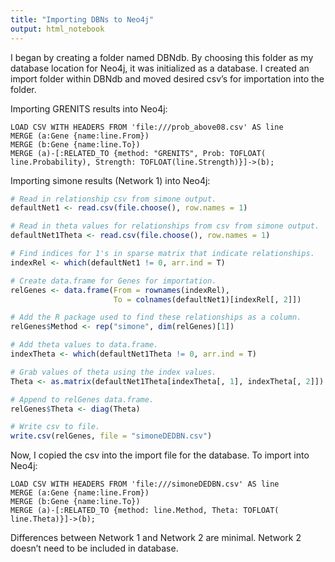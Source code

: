 ```yaml
---
title: "Importing DBNs to Neo4j"
output: html_notebook
---
```


I began by creating a folder named DBNdb. By choosing this folder as my database location for Neo4j, it was initialized as a database. I created an import folder within DBNdb and moved desired csv's for importation into the folder. 

Importing GRENITS results into Neo4j:

```Cypher

LOAD CSV WITH HEADERS FROM 'file:///prob_above08.csv' AS line
MERGE (a:Gene {name:line.From})
MERGE (b:Gene {name:line.To})
MERGE (a)-[:RELATED_TO {method: "GRENITS", Prob: TOFLOAT( line.Probability), Strength: TOFLOAT(line.Strength)}]->(b);

```

Importing simone results (Network 1) into Neo4j:

```r

# Read in relationship csv from simone output. 
defaultNet1 <- read.csv(file.choose(), row.names = 1)

# Read in theta values for relationships from csv from simone output.
defaultNet1Theta <- read.csv(file.choose(), row.names = 1)

# Find indices for 1's in sparse matrix that indicate relationships. 
indexRel <- which(defaultNet1 != 0, arr.ind = T)

# Create data.frame for Genes for importation. 
relGenes <- data.frame(From = rownames(indexRel), 
                       To = colnames(defaultNet1)[indexRel[, 2]])

# Add the R package used to find these relationships as a column. 
relGenes$Method <- rep("simone", dim(relGenes)[1])

# Add theta values to data.frame. 
indexTheta <- which(defaultNet1Theta != 0, arr.ind = T)

# Grab values of theta using the index values. 
Theta <- as.matrix(defaultNet1Theta[indexTheta[, 1], indexTheta[, 2]])

# Append to relGenes data.frame. 
relGenes$Theta <- diag(Theta)

# Write csv to file. 
write.csv(relGenes, file = "simoneDEDBN.csv")

```

Now, I copied the csv into the import file for the database. To import into Neo4j:

```Cypher

LOAD CSV WITH HEADERS FROM 'file:///simoneDEDBN.csv' AS line
MERGE (a:Gene {name:line.From})
MERGE (b:Gene {name:line.To})
MERGE (a)-[:RELATED_TO {method: line.Method, Theta: TOFLOAT( line.Theta)}]->(b);

```

Differences between Network 1 and Network 2 are minimal. Network 2 doesn't need to be included in database. 






